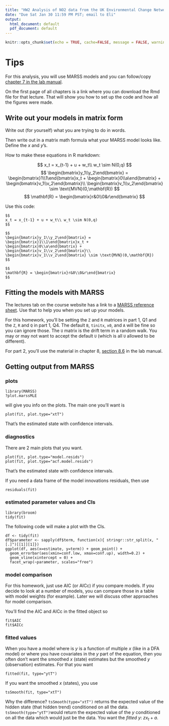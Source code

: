 ```yaml
---
title: "HW2 Analysis of NO2 data from the UK Environmental Change Network"
date: "Due Sat Jan 30 11:59 PM PST; email to Eli"
output:
  html_document: default
  pdf_document: default
---
```


```r
knitr::opts_chunk$set(echo = TRUE, cache=FALSE, message = FALSE, warning = FALSE)
```

# Tips

For this analysis, you will use MARSS models and you can follow/copy [chapter 7 in the lab manual](https://nwfsc-timeseries.github.io/atsa-labs/chap-mss.html).

On the first page of all chapters is a link where you can download the Rmd file for that lecture. That will show you how to set up the code and how all the figures were made.

## Write out your models in matrix form

Write out (for yourself) what you are trying to do in words.

Then write out in a matrix math formula what your MARSS model looks like. Define the $x$ and $y$'s.  

How to make these equations in R markdown:

$$
x_t = x_{t-1} + u + w_t\\ w_t \sim N(0,q)
$$
$$
\begin{bmatrix}y_1\\y_2\end{bmatrix} =
\begin{bmatrix}1\\1\end{bmatrix}x_t + 
\begin{bmatrix}0\\a\end{bmatrix} +
\begin{bmatrix}v_1\\v_2\end{bmatrix}\\ 
\begin{bmatrix}v_1\\v_2\end{bmatrix} \sim \text{MVN}(0,\mathbf{R})
$$
$$
\mathbf{R} = \begin{bmatrix}r&0\\0&r\end{bmatrix}
$$

Use this code:

```
$$
x_t = x_{t-1} + u + w_t\\ w_t \sim N(0,q)
$$

$$
\begin{bmatrix}y_1\\y_2\end{bmatrix} =
\begin{bmatrix}1\\1\end{bmatrix}x_t + 
\begin{bmatrix}0\\a\end{bmatrix} +
\begin{bmatrix}v_1\\v_2\end{bmatrix}\\ 
\begin{bmatrix}v_1\\v_2\end{bmatrix} \sim \text{MVN}(0,\mathbf{R})
$$

$$
\mathbf{R} = \begin{bmatrix}r&0\\0&r\end{bmatrix}
$$
```

## Fitting the models with MARSS

The lectures tab on the course website has a link to a [MARSS reference sheet](https://nwfsc-timeseries.github.io/atsa/Lectures/Week%203/MARSS_Reference_Sheet.pdf). Use that to help you when you set up your models.

For this homework, you'll be setting the `Z` and `R` matrices in part 1, Q1 and the `Z`, `R` and `Q` in part 1, Q4. The default `B`, `tinitx`, `x0`, and `A` will be fine so you can ignore those. The `U` matrix is the drift term in a random walk. You may or may not want to accept the default `U` (which is all `U` allowed to be different).

For part 2, you'll use the material in chapter 8, [section 8.6](https://nwfsc-timeseries.github.io/atsa-labs/sec-msscov-season.html) in the lab manual.

## Getting output from MARSS

### plots

```
library(MARSS)
?plot.marssMLE
```
will give you info on the plots. The main one you'll want is 
```
plot(fit, plot.type="xtT")
```
That's the estimated state with confidence intervals.

### diagnostics

There are 2 main plots that you want.
```
plot(fit, plot.type="model.resids")
plot(fit, plot.type="acf.model.resids")
```
That's the estimated state with confidence intervals.

If you need a data frame of the model innovations residuals, then use
```
residuals(fit)
```

### estimated parameter values and CIs

```
library(broom)
tidy(fit)
```

The following code will make a plot with the CIs.
```
df <- tidy(fit)
df$parameter <- sapply(df$term, function(x){ stringr::str_split(x, "[.]")[[1]][1]})
ggplot(df, aes(x=estimate, y=term)) + geom_point() + 
  geom_errorbar(aes(xmin=conf.low, xmax=conf.up), width=0.2) +
  geom_vline(xintercept = 0) +
  facet_wrap(~parameter, scales="free")
```

### model comparison

For this homework, just use AIC (or AICc) if you compare models. If you decide to look at a number of models, you can compare those in a table with model weights (for example). Later we will discuss other approaches for model comparison.

You'll find the AIC and AICc in the fitted object so
```
fit$AIC
fit$AICc
```

### fitted values

When you have a model where is $y$ is a function of multiple $x$ (like in a DFA model) or where you have covariates in the $y$ part of the equation, then you often don't want the smoothed $x$ (state) estimates but the smoothed $y$ (observation) estimates. For that you want

```
fitted(fit, type="ytT")
```

If you want the smoothed $x$ (states), you use

```
tsSmooth(fit, type="xtT")
```

Why the difference? `tsSmooth(type="xtT")` returns the expected value of the hidden state (that hidden trend) conditioned on all the data. `tsSmooth(type="ytT")`would return the expected value of the $y$ conditioned on all the data which would just be the data. You want the *fitted* $y$: $z x_t + a$.
